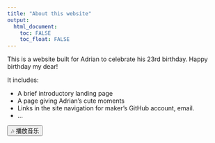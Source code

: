 ```yaml
---
title: "About this website"
output: 
  html_document:
    toc: FALSE
    toc_float: FALSE
---
```



This is a website built for Adrian to celebrate his 23rd birthday. Happy birthday my dear!

It includes:

* A brief introductory landing page
* A page giving Adrian's cute moments 
* Links in the site navigation for maker's GitHub account, email.
* ...



<button class="music-button" onclick="playMusic()">🎶 播放音乐</button>